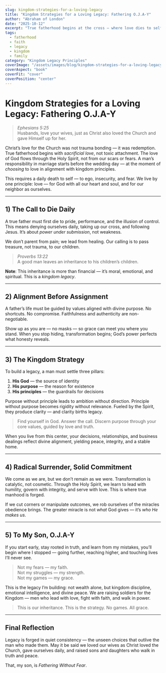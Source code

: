 ```yaml
---
slug: kingdom-strategies-for-a-loving-legacy
title: "Kingdom Strategies for a Loving Legacy: Fathering O.J.A-Y"
author: "Abraham of London"
date: "2025-10-12"
excerpt: "True fatherhood begins at the cross — where love dies to self and lives for legacy. This is the blueprint for men who refuse to pass down trauma and choose to build enduring kingdom legacies."
tags:
  - fatherhood
  - faith
  - legacy
  - kingdom
  - family
category: "Kingdom Legacy Principles"
coverImage: "/assets/images/blog/kingdom-strategies-for-a-loving-legacy.jpg"
coverAspect: "book"
coverFit: "cover"
coverPosition: "center"
---
```


# Kingdom Strategies for a Loving Legacy: Fathering O.J.A-Y

> *Ephesians 5:25*  
> Husbands, love your wives, just as Christ also loved the Church and gave Himself up for her.

Christ’s love for the Church was not trauma bonding — it was redemption. True fatherhood begins with *sacrificial love*, not toxic attachment. The love of God flows through the Holy Spirit, not from our scars or fears. A man’s responsibility in marriage starts before the wedding day — at the moment of *choosing* to love in alignment with kingdom principles.

This requires a daily death to self — to ego, insecurity, and fear. We live by one principle: love — for God with all our heart and soul, and for our neighbor as ourselves.

---

## 1) The Call to Die Daily

A true father must first die to pride, performance, and the illusion of control. This means denying ourselves daily, taking up our cross, and following Jesus. It’s about *power under submission*, not weakness.

We don’t parent from pain; we lead from healing. Our calling is to pass treasure, not trauma, to our children.

> *Proverbs 13:22*  
> A good man leaves an inheritance to his children’s children.

**Note**: This inheritance is more than financial — it’s moral, emotional, and spiritual. This is a *kingdom legacy*.

---

## 2) Alignment Before Assignment

A father’s life must be guided by values aligned with divine purpose. No shortcuts. No compromise. Faithfulness and authenticity are non-negotiable.

Show up as you are — no masks — so grace can meet you where you stand. When you stop hiding, transformation begins; God’s power perfects what honesty reveals.

---

## 3) The Kingdom Strategy

To build a legacy, a man must settle three pillars:

1. **His God** — the source of identity
2. **His purpose** — the reason for existence
3. **His principles** — the guardrails for decisions

Purpose without principle leads to ambition without direction. Principle without purpose becomes rigidity without relevance. Fueled by the Spirit, they produce clarity — and clarity births legacy.

> Find yourself in God. Answer the call. Discern purpose through your core values, guided by love and truth.

When you live from this center, your decisions, relationships, and business dealings reflect divine alignment, yielding peace, integrity, and a stable home.

---

## 4) Radical Surrender, Solid Commitment

We come as we are, but we don’t remain as we were. Transformation is catalytic, not cosmetic. Through the Holy Spirit, we learn to lead with humility, govern with integrity, and serve with love. This is where true manhood is forged.

If we cut corners or manipulate outcomes, we rob ourselves of the miracles obedience brings. The greater miracle is not *what* God gives — it’s *who He makes us*.

---

## 5) To My Son, O.J.A-Y

If you start early, stay rooted in truth, and learn from my mistakes, you’ll begin where I stopped — going further, reaching higher, and touching lives I’ll never see.

> Not my fears — my faith.  
> Not my struggles — my strength.  
> Not my games — my grace.

This is the legacy I’m building: not wealth alone, but kingdom discipline, emotional intelligence, and divine peace. We are raising soldiers for the Kingdom — men who lead with love, fight with faith, and walk in power.

> This is our inheritance. This is the strategy. No games. All grace.

---

## Final Reflection

Legacy is forged in quiet consistency — the unseen choices that outlive the man who made them. May it be said we loved our wives as Christ loved the Church, gave ourselves daily, and raised sons and daughters who walk in truth and peace.

That, my son, is *Fathering Without Fear*.